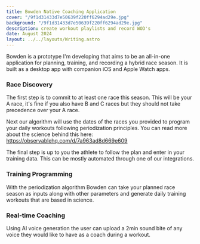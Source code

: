 ```yaml
---
title: Bowden Native Coaching Application
cover: "/9f1d31433d7e50639f220ff6294ad29e.jpg"
background: "/9f1d31433d7e50639f220ff6294ad29e.jpg"
description: create workout playlists and record WOD's
date: August 2024
layout: ../../layouts/Writing.astro
---
```


Bowden is a prototype I'm developing that aims to be an all-in-one application for planning, training, and recording a hybrid race season.
It is built as a desktop app with companion iOS and Apple Watch apps.

### Race Discovery

The first step is to commit to at least one race this season. This will be your A race, it's fine if you also have B and C races but they should not take precedence over your A race.

Next our algorithm will use the dates of the races you provided to program your daily workouts following periodization principles. You can read more about the science behind this here:
https://observablehq.com/d/7a963ad8d669e609

The final step is up to you the athlete to follow the plan and enter in your training data. This can be mostly automated through one of our integrations.

### Training Programming

With the periodization algorithm Bowden can take your planned race season as inputs along with other parameters and generate daily training workouts that are based in science.

### Real-time Coaching

Using AI voice generation the user can upload a 2min sound bite of any voice they would like to have as a coach during a workout.
